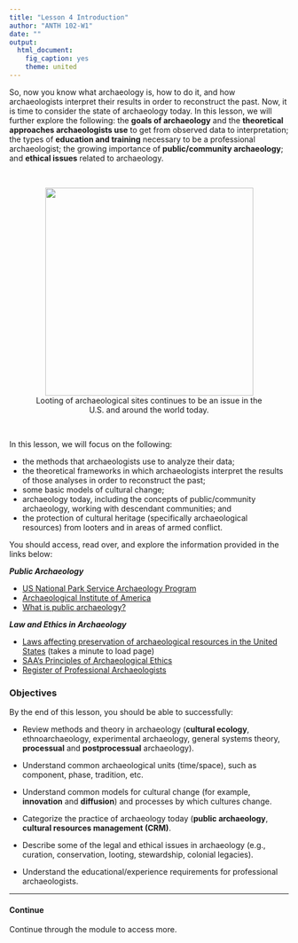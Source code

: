 ```yaml
---
title: "Lesson 4 Introduction"
author: "ANTH 102-W1"
date: ""
output:
  html_document:
    fig_caption: yes
    theme: united
---
```


So, now you know what archaeology is, how to do it, and how archaeologists interpret their results in order to reconstruct the past. Now, it is time to consider the state of archaeology today. In this lesson, we will further explore the following:  the __goals of archaeology__ and the __theoretical approaches archaeologists use__ to get from observed data to interpretation; the types of __education and training__ necessary to be a professional archaeologist; the growing importance of __public/community archaeology__; and __ethical issues__ related to archaeology.

<!--Below, check out an aerial view of the <a href="http://www.nlm.nih.gov/nativevoices/exhibition/healing-ways/medicine-ways/medicine-wheel.html" target="_blank">Medicine Wheel</a>, an archaeological site with astronomical and biocultural significance, located within Bighorn National Forest in central Wyoming. Why did people construct this monument about 800 years ago? For what was it used? What significance did it have as a <a href="http://campusarch.msu.edu/?p=1292" target="_blank">sacred space</a>?-->

<br>

<CENTER>
<figure>
  <img src="https://lh3.googleusercontent.com/TcGk1akdq81C5nGGc8k7gzk_pkVfNh2FivC7kr89keQRAw9isoLKZ2kZReq8M41EuhZ37c6ONaU48-OKUpl-HlNU6fJgG6A1GKLuBxbH4GHCzcEZ7ATE4e4kd1xb2g_ruThXAdcMsS17yZfMXj-Iw6KlNrZC2vWAcQViLcbPIwwn4OPctmOAKRTBx5peRvJCXLhJU5NNzICdexK5imZ2GoFlJrVJacX_WErcK6jxoJ6cvMzLBT7J8dAGgT322ZjA8czFOjTqbCFxSW3oaEMAQCuAz2_iLJsO58ICUQoNWwwqMFuzTCRqNSoZKeskMO-3IhKIiWlV_bUgYKL_X2JEPFV1NY0vD3xJlNUvaUA8Nl8aFfwd2TbG_tX1lwbTWZaeQmhgiFmQCIKcm3XvAGaHlXyxcFwpL82heWVgTvPXWGojrGyZczVw_0r0gyIXVPvfrTAcbLcElII3QUNSP2j9AvWtvIRcKYLKF0e6Lmt2cRu4SnrNt8hk_BiR0iYB-Wi9rtO1OaYnKdFYbmb2YABwundWN3O7QUHpi33COwOloIZex0ePyA654WiYjqg736WyXPt_=w656-h646-no" width="375">
  <figcaption>Looting of archaeological sites continues to be an issue in the U.S. and around the world today.</figcaption>
</figure>
</CENTER>


<br>

In this lesson, we will focus on the following:

- the methods that archaeologists use to analyze their data;
- the theoretical frameworks in which archaeologists interpret the results of those analyses in order to reconstruct the past;
- some basic models of cultural change;
- archaeology today, including the concepts of public/community archaeology, working with descendant communities; and
- the protection of cultural heritage (specifically archaeological resources) from looters and in areas of armed conflict.
 
You should access, read over, and explore the information provided in the links below:

__*Public Archaeology*__

- <a href="http://www.nps.gov/archeology/" target="blank">US National Park Service Archaeology Program</a>
- <a href="http://www.archaeological.org/" target="_blank">Archaeological Institute of America</a>
- <a href="http://www.saa.org/publicftp/public/forArchaeologists/outreach_PAis.html" target="_blank">What is public archaeology?</a>

__*Law and Ethics in Archaeology*__

- <a href="http://www.nps.gov/Archeology/public/publicLaw.htm" target="_blank">Laws affecting preservation of archaeological resources in the United States</a> (takes a minute to load page)
- <a href="http://www.saa.org/publicftp/PUBLIC/resources/ethics.html" target="_blank">SAA's Principles of Archaeological Ethics</a>
- <a href="http://rpanet.org/?" target="_blank">Register of Professional Archaeologists</a>



### Objectives

By the end of this lesson, you should be able to successfully:

- Review methods and theory in archaeology (__cultural ecology__, ethnoarchaeology, experimental archaeology, general systems theory, __processual__ and __postprocessual__ archaeology).

- Understand common archaeological units (time/space), such as component, phase, tradition, etc.

- Understand common models for cultural change (for example, __innovation__ and __diffusion__) and processes by which cultures change.

- Categorize the practice of archaeology today (__public archaeology__, __cultural resources management (CRM)__.

- Describe some of the legal and ethical issues in archaeology (e.g., curation, conservation, looting, stewardship, colonial legacies).

- Understand the educational/experience requirements for professional archaeologists.

-----
#### Continue
Continue through the module to access more.